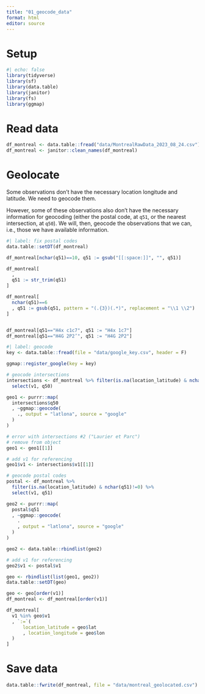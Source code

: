 ```yaml
---
title: "01_geocode_data"
format: html
editor: source
---
```


# Setup

```r
#| echo: false
library(tidyverse)
library(sf)
library(data.table)
library(janitor)
library(fs)
library(ggmap)
```

# Read data

```r
df_montreal <- data.table::fread("data/MontrealRawData_2023_08_24.csv")
df_montreal <- janitor::clean_names(df_montreal)
```


# Geolocate 

Some observations don't have the necessary location longitude and latitude. We need to geocode them.

However, some of these observations also don't have the necessary information for geocoding (either the postal code, at `q51`, or the nearest intersection, at `q50`). 
We will, then, geocode the observations that we can, i.e., those we have available information.

```r
#| label: fix postal codes
data.table::setDT(df_montreal)

df_montreal[nchar(q51)==10, q51 := gsub("[[:space:]]", "", q51)]

df_montreal[
  ,
  q51 := str_trim(q51)
]

df_montreal[
  nchar(q51)==6
  , q51 := gsub(q51, pattern = "(.{3})(.*)", replacement = "\\1 \\2")
]


df_montreal[q51=="H4x c1c7", q51 := "H4x 1c7"]
df_montreal[q51=="H4G 2P2’", q51 := "H4G 2P2"]

```

```r
#| label: geocode
key <- data.table::fread(file = "data/google_key.csv", header = F)

ggmap::register_google(key = key)

# geocode intersections
intersections <- df_montreal %>% filter(is.na(location_latitude) & nchar(q50)!= 0) %>% 
  select(v1, q50)

geo1 <- purrr::map(
  intersections$q50
  , ~ggmap::geocode(
    ., output = "latlona", source = "google"
  )
)

# error with intersections #2 ("Laurier et Parc")
# remove from object
geo1 <- geo1[[1]]

# add v1 for referencing
geo1$v1 <- intersections$v1[[1]]

# geocode postal codes
postal <- df_montreal %>% 
  filter(is.na(location_latitude) & nchar(q51)!=0) %>% 
  select(v1, q51)

geo2 <- purrr::map(
  postal$q51
  , ~ggmap::geocode(
    .
    , output = "latlona", source = "google"
  )
)

geo2 <- data.table::rbindlist(geo2)

# add v1 for referencing
geo2$v1 <- postal$v1

geo <- rbindlist(list(geo1, geo2))
data.table::setDT(geo)

geo <- geo[order(v1)]
df_montreal <- df_montreal[order(v1)]

df_montreal[
  v1 %in% geo$v1
  , `:=`(
      location_latitude = geo$lat
      , location_longitude = geo$lon
  )
]
```


# Save data

```r
data.table::fwrite(df_montreal, file = "data/montreal_geolocated.csv")
```


